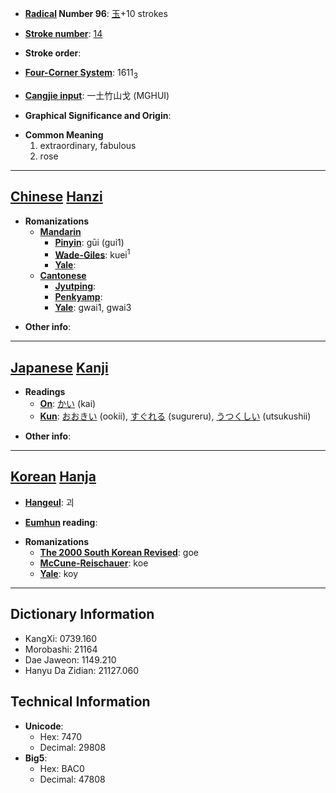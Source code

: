* '''[[Wiktionary:Chinese radical index| Radical]] Number 96''': [[Wiktionary:Chinese radical index 玉|玉]]+10 strokes

* '''[[Wiktionary:Chinese total strokes index|Stroke number]]''': [[Wiktionary:Chinese total strokes index 14|14]]

* '''Stroke order''': 

* '''[[Wiktionary:Chinese four corner index|Four-Corner System]]''': 1611<sub>3</sub>

* '''[[Wiktionary:Chinese Cangjie index|Cangjie input]]''': 一土竹山戈 (MGHUI)

* '''Graphical Significance and Origin''': 

* '''Common Meaning'''
*#extraordinary, fabulous
*# rose


----

== [[Chinese]] [[Hanzi]] ==

* '''Romanizations'''
** '''[[Mandarin]]'''
*** '''[[Pinyin]]''': gūi (gui1)
*** '''[[Wade-Giles]]''': kuei<sup>1</sup>
*** '''[[Yale]]''': 
** '''[[Cantonese]]'''
*** '''[[Jyutping]]''':
*** '''[[Penkyamp]]''': 
*** '''[[Yale]]''': gwai1, gwai3

* '''Other info''': 

----

== [[Japanese]] [[Kanji]] ==

* '''Readings'''
** '''[[On]]''': [[かい]] (kai)
** '''[[Kun]]''': [[おおきい]] (ookii), [[すぐれる]] (sugureru), [[うつくしい]] (utsukushii)

* '''Other info''':  

----

== [[Korean]] [[Hanja]] ==

* '''[[Hangeul]]''': 괴

* '''[[Eumhun]] reading''': 

* '''Romanizations'''
** '''[[The 2000 South Korean Revised Romanization|The 2000 South Korean Revised]]''': goe
** '''[[McCune-Reischauer]]''': koe
** '''[[Yale]]''': koy

----

== Dictionary Information ==

* KangXi: 0739.160
* Morobashi: 21164
* Dae Jaweon: 1149.210
* Hanyu Da Zidian: 21127.060

== Technical Information ==

* '''Unicode''':
** Hex: 7470
** Decimal: 29808
* '''Big5''':
** Hex: BAC0
** Decimal: 47808